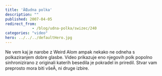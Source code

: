 ```yaml
---
title: 'ÄŒudna polka'
description: ""
published: 2007-04-05
redirect_from: 
            - /blog/udna-polka/swizec/240
categories: "video"
hero: ../../../defaultHero.jpg
---
```

Ne vem kaj je narobe z Weird Alom ampak nekako ne odneha s polkaziranjem dobre glasbe. Video prikazuje eno njegovih polk popolno sinhronizirano z originali katerih besedila je pokradel in priredil. Stvar vam preprosto mora biti všeÄ, ni druge izbire.
